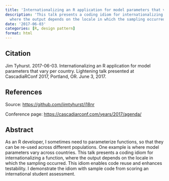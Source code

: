 ```yaml
---
title: 'Internationalizing an R application for model parameters that vary per country'
description: 'This talk presents a coding idiom for internationalizing a function,
  where the output depends on the locale in which the sampling occurred.'
date: '2017-06-03'
categories: [R, design pattern]
format: html
---
```


## Citation

Jim Tyhurst. 2017-06-03.
Internationalizing an R application for model parameters that vary per country.
Lightening talk presented at CascadiaRConf 2017, Portland, OR.
June 3, 2017.

## References

Source: [https://github.com/jimtyhurst/i18nr](https://github.com/jimtyhurst/i18nr)

Conference page: [https://cascadiarconf.com/years/2017/agenda/](https://cascadiarconf.com/years/2017/agenda/)

## Abstract

As an R developer, I sometimes need to parameterize functions, so that they
can be re-used across different populations. One example is where model
parameters vary across countries. This talk presents a coding idiom for
internationalizing a function, where the output depends on the locale in
which the sampling occurred. This idiom enables code reuse and enhances
testability. I demonstrate the idiom with sample code from scoring an
international student assessment.
